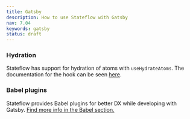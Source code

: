 ```yaml
---
title: Gatsby
description: How to use Stateflow with Gatsby
nav: 7.04
keywords: gatsby
status: draft
---
```


### Hydration

Stateflow has support for hydration of atoms with `useHydrateAtoms`. The documentation for the hook can be seen [here](../utils/ssr.mdx).

### Babel plugins

Stateflow provides Babel plugins for better DX while developing with Gatsby. [Find more info in the Babel section.](../tools/babel.mdx)
